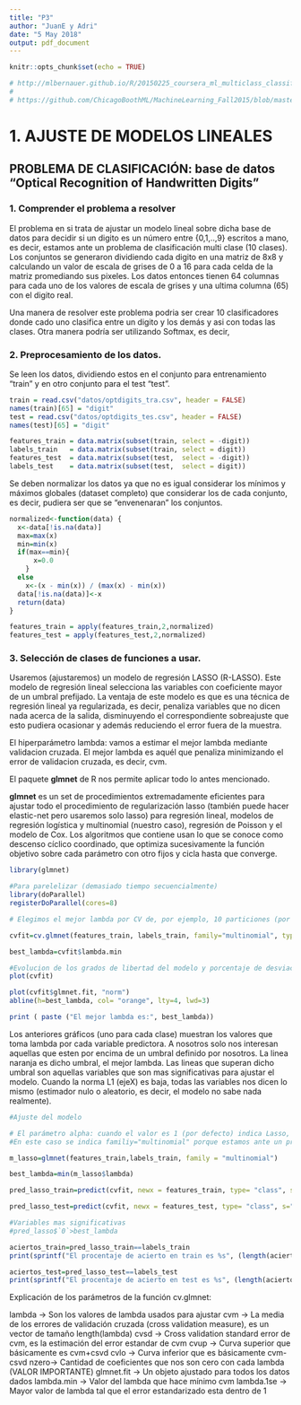 ```yaml
---
title: "P3"
author: "JuanE y Adri"
date: "5 May 2018"
output: pdf_document
---
```


```r
knitr::opts_chunk$set(echo = TRUE)

# http://mlbernauer.github.io/R/20150225_coursera_ml_multiclass_classification_logistic_regression.html
# 
# https://github.com/ChicagoBoothML/MachineLearning_Fall2015/blob/master/Programming%20Scripts/Lecture06/mnist_examples.R
```

# 1. AJUSTE DE MODELOS LINEALES

## PROBLEMA DE CLASIFICACIÓN: base de datos "Optical Recognition of Handwritten Digits"

### 1. Comprender el problema a resolver

El problema en si trata de ajustar un modelo lineal sobre dicha base de datos para decidir si un digito es un número entre {0,1,..,9} escritos a mano, es decir, estamos ante un problema de clasificación multi clase (10 clases).
Los conjuntos se generaron dividiendo cada digito en una matriz de 8x8 y calculando un valor de escala de grises de 0 a 16 para cada celda de la matriz promediando sus pixeles. Los datos entonces tienen 64 columnas para cada uno de los valores de escala de grises y una ultima columna (65) con el digito real.

Una manera de resolver este problema podria ser crear 10 clasificadores donde cado uno clasifica entre un digito y los demás y asi con todas las clases. Otra manera podría ser utilizando Softmax, es decir, 

### 2. Preprocesamiento de los datos.

Se leen los datos, dividiendo estos en el conjunto para entrenamiento "train" y en otro conjunto para el test "test".
```r
train = read.csv("datos/optdigits_tra.csv", header = FALSE)
names(train)[65] = "digit"
test = read.csv("datos/optdigits_tes.csv", header = FALSE)
names(test)[65] = "digit"

features_train = data.matrix(subset(train, select = -digit))
labels_train   = data.matrix(subset(train, select = digit))
features_test  = data.matrix(subset(test,  select = -digit))
labels_test    = data.matrix(subset(test,  select = digit))
```

Se deben normalizar los datos ya que no es igual considerar los mínimos y máximos globales (dataset completo) que considerar los de cada conjunto, es decir, pudiera ser que se "envenenaran" los conjuntos.

```r

normalized<-function(data) {
  x<-data[!is.na(data)]
  max=max(x)
  min=min(x)
  if(max==min){
      x=0.0
    }
  else
    x<-(x - min(x)) / (max(x) - min(x))
  data[!is.na(data)]<-x
  return(data)
}

features_train = apply(features_train,2,normalized)
features_test = apply(features_test,2,normalized)
```

### 3. Selección de clases de funciones a usar.

Usaremos (ajustaremos) un modelo de regresión LASSO (R-LASSO). Este modelo de regresión lineal selecciona las variables con coeficiente mayor de un umbral prefijado. La ventaja de este modelo es que es una técnica de regresión lineal ya regularizada, es decir, penaliza variables que no dicen nada acerca de la salida, disminuyendo el correspondiente sobreajuste que esto pudiera ocasionar y además reduciendo el error fuera de la muestra.

El hiperparámetro lambda: vamos a estimar el mejor lambda mediante validacion cruzada. El mejor lambda es aquél que penaliza minimizando el error de validacion cruzada, es decir, cvm.

El paquete **glmnet** de R nos permite aplicar todo lo antes mencionado.

**glmnet** es un set de procedimientos extremadamente eficientes para ajustar todo el procedimiento de regularización lasso (también puede hacer elastic-net pero usaremos solo lasso) para regresión lineal, modelos de regresión logística y multinomial (nuestro caso), regresión de Poisson y el modelo de Cox.
Los algoritmos que contiene usan lo que se conoce como descenso cíclico coordinado, que optimiza sucesivamente la función objetivo sobre cada parámetro con otro fijos y cicla hasta que converge.

```r
library(glmnet)

#Para parelelizar (demasiado tiempo secuencialmente)
library(doParallel)
registerDoParallel(cores=8)

# Elegimos el mejor lambda por CV de, por ejemplo, 10 particiones (por defecto). Si utilizaramos tantas particiones como numero de muestras que tenemos, estariamos hablando de leave-one-out CV, en este caso no es recomendable por el tamaño del dataset.

cvfit=cv.glmnet(features_train, labels_train, family="multinomial", type.multinomial = "grouped", parallel = TRUE)

best_lambda=cvfit$lambda.min

#Evolucion de los grados de libertad del modelo y porcentaje de desviacion segun los distintos valores de lambda.
plot(cvfit)

plot(cvfit$glmnet.fit, "norm")
abline(h=best_lambda, col= "orange", lty=4, lwd=3)

print ( paste ("El mejor lambda es:", best_lambda))

```

Los anteriores gráficos (uno para cada clase) muestran los valores que toma lambda por cada variable predictora. A nosotros solo nos interesan aquellas que esten por encima de un umbral definido por nosotros. La linea naranja es dicho umbral, el mejor lambda. Las lineas que superan dicho umbral son aquellas variables que son mas significativas para ajustar el modelo.
Cuando la norma L1 (ejeX) es baja, todas las variables nos dicen lo mismo (estimador nulo o aleatorio, es decir, el modelo no sabe nada realmente).

```r
#Ajuste del modelo

# El parámetro alpha: cuando el valor es 1 (por defecto) indica Lasso, cuando es 0, indica Ridge.
#En este caso se indica familiy="multinomial" porque estamos ante un problema multiclase.

m_lasso=glmnet(features_train,labels_train, family = "multinomial")

best_lambda=min(m_lasso$lambda)

pred_lasso_train=predict(cvfit, newx = features_train, type= "class", s="lambda.min")

pred_lasso_test=predict(cvfit, newx = features_test, type= "class", s="lambda.min")

#Variables mas significativas
#pred_lasso$`0`>best_lambda

aciertos_train=pred_lasso_train==labels_train
print(sprintf("El procentaje de acierto en train es %s", (length(aciertos_train[aciertos_train==TRUE]) / length(aciertos_train)) * 100))

aciertos_test=pred_lasso_test==labels_test
print(sprintf("El procentaje de acierto en test es %s", (length(aciertos_test[aciertos_test==TRUE]) / length(aciertos_test)) * 100))

```


Explicación de los parámetros de la función cv.glmnet:

lambda -> Son los valores de lambda usados para ajustar
cvm -> La media de los errores de validación cruzada (cross validation measure), es un vector de tamaño length(lambda)
cvsd -> Cross validation standard error de cvm, es la estimación del error estandar de cvm
cvup -> Curva superior que básicamente es cvm+csvd
cvlo -> Curva inferior que es básicamente cvm-csvd
nzero-> Cantidad de coeficientes que nos son cero con cada lambda (VALOR IMPORTANTE)
glmnet.fit -> Un objeto ajustado para todos los datos dados
lambda.min -> Valor del lambda que hace mínimo cvm
lambda.1se -> Mayor valor de lambda tal que el error estandarizado esta dentro de 1


